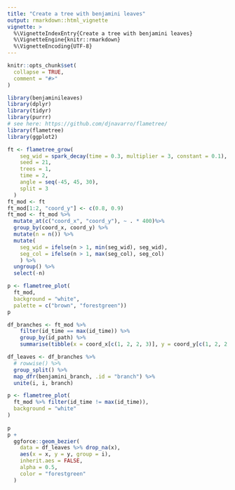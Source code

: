 ```yaml
---
title: "Create a tree with benjamini leaves"
output: rmarkdown::html_vignette
vignette: >
  %\VignetteIndexEntry{Create a tree with benjamini leaves}
  %\VignetteEngine{knitr::rmarkdown}
  %\VignetteEncoding{UTF-8}
---
```


```r
knitr::opts_chunk$set(
  collapse = TRUE,
  comment = "#>"
)
```

```r
library(benjaminileaves)
library(dplyr)
library(tidyr)
library(purrr)
# see here: https://github.com/djnavarro/flametree/
library(flametree)
library(ggplot2)
```

```r
ft <- flametree_grow(
    seg_wid = spark_decay(time = 0.3, multiplier = 3, constant = 0.1),
    seed = 21, 
    trees = 1, 
    time = 2, 
    angle = seq(-45, 45, 30), 
    split = 3
  ) 
ft_mod <- ft
ft_mod[1:2, "coord_y"] <- c(0.8, 0.9)
ft_mod <- ft_mod %>% 
  mutate_at(c("coord_x", "coord_y"), ~ . * 400)%>%
  group_by(coord_x, coord_y) %>%
  mutate(n = n()) %>%
  mutate(
    seg_wid = ifelse(n > 1, min(seg_wid), seg_wid),
    seg_col = ifelse(n > 1, max(seg_col), seg_col)
    ) %>%
  ungroup() %>%
  select(-n)

p <- flametree_plot(
  ft_mod, 
  background = "white",
  palette = c("brown", "forestgreen"))
p
```

```r
df_branches <- ft_mod %>% 
    filter(id_time == max(id_time)) %>% 
    group_by(id_path) %>% 
    summarise(tibble(x = coord_x[c(1, 2, 2, 3)], y = coord_y[c(1, 2, 2, 3)]))

df_leaves <- df_branches %>% 
  # rowwise() %>% 
  group_split() %>%
  map_dfr(benjamini_branch, .id = "branch") %>% 
  unite(i, i, branch)
```

```r
p <- flametree_plot(
  ft_mod %>% filter(id_time != max(id_time)), 
  background = "white"
)
 
p
p +
  ggforce::geom_bezier(
    data = df_leaves %>% drop_na(x), 
    aes(x = x, y = y, group = i), 
    inherit.aes = FALSE,
    alpha = 0.5,
    color = "forestgreen"
  )
  
```
